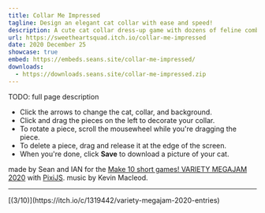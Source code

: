 ```yaml
---
title: Collar Me Impressed
tagline: Design an elegant cat collar with ease and speed!
description: A cute cat collar dress-up game with dozens of feline combinations and accessories to choose from!
url: https://sweetheartsquad.itch.io/collar-me-impressed
date: 2020 December 25
showcase: true
embed: https://embeds.seans.site/collar-me-impressed/
downloads:
  - https://downloads.seans.site/collar-me-impressed.zip
---
```


TODO: full page description



- Click the arrows to change the cat, collar, and background.
- Click and drag the pieces on the left to decorate your collar.
- To rotate a piece, scroll the mousewheel while you're dragging the piece.
- To delete a piece,&nbsp;drag and release it at&nbsp;the edge of the screen.
- When you're done, click <strong>Save</strong> to download a picture of your cat.

<p>made by Sean and IAN for the&nbsp;<a href="https://itch.io/jam/vmj2020" style="font-size: inherit;">Make 10 short games! VARIETY MEGAJAM 2020</a>&nbsp;with&nbsp;<span style="color: inherit; font-size: inherit;"></span><a href="https://www.pixijs.com/" style="font-size: inherit;" rel="nofollow noopener" referrerpolicy="origin">PixiJS</a>. music by Kevin Macleod.<br></p>

---

<p>[(3/10)](https://itch.io/c/1319442/variety-megajam-2020-entries)</p>

